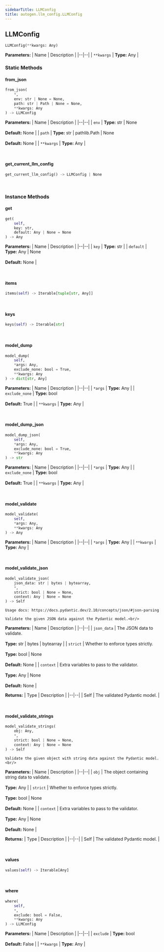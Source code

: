 ```yaml
---
sidebarTitle: LLMConfig
title: autogen.llm_config.LLMConfig
---
```

<h2 id="autogen.llm_config.LLMConfig" class="doc doc-heading">
    <code class="doc-symbol doc-symbol-heading doc-symbol-class"></code>
    <span class="doc doc-object-name doc-class-name">LLMConfig</span>
</h2>

```python
LLMConfig(**kwargs: Any)
```

    

<b>Parameters:</b>
| Name | Description |
|--|--|
| `**kwargs` | **Type:** Any |

### Static Methods

<code class="doc-symbol doc-symbol-heading doc-symbol-method"></code>
#### from_json

```python
from_json(
    *,
    env: str | None = None,
    path: str | Path | None = None,
    **kwargs: Any
) -> LLMConfig
```

    

<b>Parameters:</b>
| Name | Description |
|--|--|
| `env` | **Type:** str \| None<br/><br/>**Default:** None |
| `path` | **Type:** str \| pathlib.Path \| None<br/><br/>**Default:** None |
| `**kwargs` | **Type:** Any |

<br />

<code class="doc-symbol doc-symbol-heading doc-symbol-method"></code>
#### get_current_llm_config

```python
get_current_llm_config() -> LLMConfig | None
```

    

<br />

### Instance Methods

<code class="doc-symbol doc-symbol-heading doc-symbol-method"></code>
#### get

```python
get(
    self,
    key: str,
    default: Any | None = None
) -> Any
```

    

<b>Parameters:</b>
| Name | Description |
|--|--|
| `key` | **Type:** str |
| `default` | **Type:** Any \| None<br/><br/>**Default:** None |

<br />

<code class="doc-symbol doc-symbol-heading doc-symbol-method"></code>
#### items

```python
items(self) -> Iterable[tuple[str, Any]]
```

    

<br />

<code class="doc-symbol doc-symbol-heading doc-symbol-method"></code>
#### keys

```python
keys(self) -> Iterable[str]
```

    

<br />

<code class="doc-symbol doc-symbol-heading doc-symbol-method"></code>
#### model_dump

```python
model_dump(
    self,
    *args: Any,
    exclude_none: bool = True,
    **kwargs: Any
) -> dict[str, Any]
```

    

<b>Parameters:</b>
| Name | Description |
|--|--|
| `*args` | **Type:** Any |
| `exclude_none` | **Type:** bool<br/><br/>**Default:** True |
| `**kwargs` | **Type:** Any |

<br />

<code class="doc-symbol doc-symbol-heading doc-symbol-method"></code>
#### model_dump_json

```python
model_dump_json(
    self,
    *args: Any,
    exclude_none: bool = True,
    **kwargs: Any
) -> str
```

    

<b>Parameters:</b>
| Name | Description |
|--|--|
| `*args` | **Type:** Any |
| `exclude_none` | **Type:** bool<br/><br/>**Default:** True |
| `**kwargs` | **Type:** Any |

<br />

<code class="doc-symbol doc-symbol-heading doc-symbol-method"></code>
#### model_validate

```python
model_validate(
    self,
    *args: Any,
    **kwargs: Any
) -> Any
```

    

<b>Parameters:</b>
| Name | Description |
|--|--|
| `*args` | **Type:** Any |
| `**kwargs` | **Type:** Any |

<br />

<code class="doc-symbol doc-symbol-heading doc-symbol-method"></code>
#### model_validate_json

```python
model_validate_json(
    json_data: str | bytes | bytearray,
    *,
    strict: bool | None = None,
    context: Any | None = None
) -> Self
```

    Usage docs: https://docs.pydantic.dev/2.10/concepts/json/#json-parsing
    
    Validate the given JSON data against the Pydantic model.<br/>

<b>Parameters:</b>
| Name | Description |
|--|--|
| `json_data` | The JSON data to validate.<br/><br/>**Type:** str \| bytes \| bytearray |
| `strict` | Whether to enforce types strictly.<br/><br/>**Type:** bool \| None<br/><br/>**Default:** None |
| `context` | Extra variables to pass to the validator.<br/><br/>**Type:** Any \| None<br/><br/>**Default:** None |

<b>Returns:</b>
| Type | Description |
|--|--|
| Self | The validated Pydantic model. |

<br />

<code class="doc-symbol doc-symbol-heading doc-symbol-method"></code>
#### model_validate_strings

```python
model_validate_strings(
    obj: Any,
    *,
    strict: bool | None = None,
    context: Any | None = None
) -> Self
```

    Validate the given object with string data against the Pydantic model.<br/>

<b>Parameters:</b>
| Name | Description |
|--|--|
| `obj` | The object containing string data to validate.<br/><br/>**Type:** Any |
| `strict` | Whether to enforce types strictly.<br/><br/>**Type:** bool \| None<br/><br/>**Default:** None |
| `context` | Extra variables to pass to the validator.<br/><br/>**Type:** Any \| None<br/><br/>**Default:** None |

<b>Returns:</b>
| Type | Description |
|--|--|
| Self | The validated Pydantic model. |

<br />

<code class="doc-symbol doc-symbol-heading doc-symbol-method"></code>
#### values

```python
values(self) -> Iterable[Any]
```

    

<br />

<code class="doc-symbol doc-symbol-heading doc-symbol-method"></code>
#### where

```python
where(
    self,
    *,
    exclude: bool = False,
    **kwargs: Any
) -> LLMConfig
```

    

<b>Parameters:</b>
| Name | Description |
|--|--|
| `exclude` | **Type:** bool<br/><br/>**Default:** False |
| `**kwargs` | **Type:** Any |

<br />